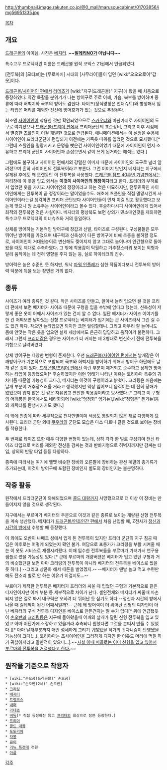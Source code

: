 http://thumbnail.image.rakuten.co.jp/@0_mall/marusou/cabinet/01703856/img56951335.jpg

[[목차]]

== 개요 ==
[[드래곤볼]]의 아이템. 사진은 [[베지터]].
'''~~[[발레리NO]]가 아닙니다~~'''

특수고무 프로텍터란 이름은 드래곤볼 원작 코믹스 21권에서 언급되었다.

[전투복]의 [모티브]는 [무로마치] 시대의 [사무라이]들이 입던 [wiki:"오오요로이"갑옷]이다.

[[드래곤볼/사이어인 편]]에서 [[라데츠]]가 [wiki:"지구(드래곤볼)" 지구]에 왔을 때 처음으로 등장하였다. 약간 특촬물 분위기가 나는 방어구로 주로 어깨, 가슴, 복부를 방어하며 종류에 따라 허벅지와 국부의 방어도 겸한다. 타이즈(정식명칭은 언더슈트)와 병행해서 입는 타입은 머리를 제외한 전신에 방어효과가 있는 것으로 추정된다.

최초엔 [[사이어인]]이 착용한 것만 확인되었으므로  [[스카우터]]와 마찬가지로 사이어인의 도구로 여겨졌으나 [[드래곤볼/프리더 편]]에서 프리더군단의 표준장비, 그리고 이후 시점에서 [[멸종]]한 [[츠플인]]이 이걸 개발한 것으로 언급된다. 애니메이션에서는 이 설정을 수용해 사이어인이 프리더군단에 편입되기 이전에는 가죽옷 따위를 입었던 것으로 묘사했다.[* 그런데 츠플인을 멸망시키고 문명을 뺏은건 사이어인이었기 때문에 사이어인이 먼저 소유하고 프리더 군단이 사이어인과 손잡으면서 같이 쓰게 된거라는 해석도 있다.]

그럼에도 불구하고 사이어인 편에서의 강렬한 이미지 때문에 사이어인의 도구로 널리 알려졌으며 흔히 사이어인의 전투복이라고 부른다. 그런 이미지 탓인지 베지터는 지구에서 살게된 후에도 꽤 오랫동안 이 전투복을 사용했다. [[드래곤볼 점프 40주년 기념판]]에서는 파티장에 이 옷을 입고 와서는 '''이것이 사이어인의 정장이다'''라고 한다. 프리더의 부하로서 입었던 옷을 가지고 사이어인의 정장이라고 하는 것은 미묘하지만, 전투민족인 사이어인에게는 전투복이 곧 정장이라는 말이었을수도. 애초에 츠플인을 직접 멸망시킨게 사이어인이라는걸 생각하면 프리더 군단보다 사이어인들이 먼저 이걸 입고 활동했다고 보는게 맞으니 원 소유주는 사이어인이라고 볼수 있다. 후술하다시피 사이어인에게 있어서 최적의 전투복인 것은 사실이다. 베지터의 평상복도 보면 상의가 민소매인것을 제외하면 특수고무 프로텍터의 이너슈츠와 거의 동일하다. 

상체를 방어하는 기본적인 방어구에 장갑과 신발, 타이즈로 구성된다. 구성품들은 모두 뛰어난 방어력을 가졌으며 내구력과 신축성이 다른 방어구에 비해 추종을 불허할 정도로, 사이어인이 거대원숭이로 변신해도 찢어지지 않고 그대로 늘어나며 인간형으로 돌아왔을 때도 제대로 수축하였다. 그 밖에 착용감이 탁월하고 거추장스러워 보이는 외형과 달리 움직이는 데 전혀 영향을 주지 않는 등, 실로 하이테크의 진수.

방어력은 높은 수준인 듯 하지만, 워낙 [[파워 인플레]]가 심한 작품이다보니 전투복의 방어력 덕분에 득을 보는 장면은 거의 없다.

== 종류 ==
사이즈가 여러 종류인 것 같다. 작은 사이즈를 만들고, 알아서 늘려 입으면 될 것을 프리더 편에서 보면 베지터가 사이즈 때문에 구형을 입을 수밖에 없다고 했는데, 신축성이 저렇게 좋은 옷이 어째서 사이즈가 있는 건지 알 수 없다. 일단 베지터가 사이즈 이야기를 한 건 어찌보면 남아있는 신형 프로텍터는 베지터가 입기에는 큰 사이즈라서 그런 걸 수도 있긴 하다. 작으면 늘려입으면 되지만 크면 헐렁할테니. 그리고 아무리 잘 늘어나도 몸에 안맞는 작은 옷을 입으면 실제 세상에서도 은근히 답답하고 움직이기 불편하다. 그래서 그런지 [[프리더]]같은 경우는 사이즈가 더 커지는 제 2형태로 변신하기 전에 전투복을 기합으로 날려버렸다.

상체 방어구는 다양한 변형이 존재한다. 우선 [[드래곤볼/사이어인 편]]에서는 날개같은 어깨방어구가 기본적으로 포함되며 국부와 허벅지를 방어하기 위해서 방어구 하단에도 날개 같은 것이 있다. [[드래곤볼/프리더 편]]에선 이런 부분이 제거되고 순수하고 상체만 방어하는 타입이 등장했으며[* 후술하겠지만 이런 형태가 나타난 이유는 토리야마 특유의 귀차니즘 때문일 가능성이 크다.], 베지터는 이것이 구형이라고 밝혔다. 크리링은 처음에는 날개 부분이 거추장스러울 거라고 생각했지만 막상 입어보니 움직이는 데 전혀 장애가 없었으며 입지 않은 것 같은 자유롭고 편안한 착용감이라고 묘사했다.[* 그리고 이 구형의 어깨뽕은 한국에서도 네타화되어 [wiki:"엄정화" 엄기뉴],[wiki:"정형돈" 돈기뉴]등의 캐릭터를 탄생시키기도 했다.]

이 밖에 인종에 따라 세부적으로 천차만별이며 색상도 통일되지 않은 채로 다양하게 묘사된다. 프리더 군단 외에 [[쿠우라]]의 군단도 모습은 다소 다르나 같은 것으로 보이는 장비를 착용한다.

두 번째로 타이즈 또한 매우 다양한 변형이 있는데, 상하 각각 한 벌로 구성되며 전신 타이즈 타입으로 머리를 제외한 전신을 감싸는 것과 반바지형으로 허벅지까지만 감싸는 타입, 상의의 반팔 타입 등등 다양하다.

종족에 따라서는 여기에 헬멧 비슷한 장비와 오른팔에 장비하는 광선 계열의 총기류가 추가되는데, 이것이 방어구에 포함된 장비인지 별도의 장비인지는 불분명하다.

== 작중 활동 ==
원작에서 프리더군단이 와해되었으며 [[콜드 대왕]]까지 사망했으므로 더 이상 이 장비는 만들어지지 않을 것으로 생각된다.

지구에서는 부르마가 베지터의 주문으로 이것과 같은 종류로 보이는 개량된 신형 전투복을 계속 생산했다. 베지터가 [[드래곤볼/인조인간 편]]에서 처음 난입할 때, Z전사가 [[정신과 시간의 방]]에서 수행할 때 등장했다.

이 외에도 오반이 나메크 성에서 입게 된 전투복이 있지만 프리더 군단의 지구 침공 때 입은 이후로는 어떻게 되었는지 확인 불가. 여담으로 포롱가가 크리링을 부활 시켜줄 때는 이 옷도 서비스로 재생시켜줬다. 이때 입수한 전투복들을 부르마가 가져가서 연구용 샘플로 썼을 가능성도 있다 [* 근데 부르마의 개량버젼은 베지터가 입고 있던 구형과 거의 비슷했던걸 보면 아마 크리링의 전투복이 아니라 베지터의 전투복을 베이스로 썼을 듯 하다.] --그리고 상품화 해서 때돈을 벌었겠지.-- --베지터가 맨날 놀고 먹고 수련만 해도 잔소리 별로 안 하는 이유가 이걸지도...--

부르마가 제작한 전투복은 베지터가 프리더와 싸울 때 입었던 구형과 기본적으로 같은 디자인이지만 어깨 부분 등 세부적으로 차이가 난다. 셀완전체와 베지터가 싸울때 파손되지 않은 걸로 봐서 내구력은 오히려 더 뛰어난 듯 싶기도 하다.--정신과 시간의 방에서 나올 때 걸레짝이 된건 어째서일까?-- 근데 왜 방어력이 더 뛰어난 신형의 디자인이 아닌 베지터의 구식 전투복 디자인을 베이스로 만든건지는 알 수가 없다[* 위에 언급됐듯이 [[손오반]]과 [[크리링]]등은 지구에 돌아왔을때 어깨의 날개가 달린 신형 전투복을 입고 있었고 아마 어딘가에 소장하고 있을거라 추측되니 원했다면 그것을 본떠서 만들 수 있었다.][* 아마 날개부분까지 매번 섬세하게 그리기 귀찮았을 작가의 귀차니즘이 반영됐을 가능성이 크다(...). 토리야마는 초사이어인을 그러하게 디자인 한 이유도 머리에 먹칠 하기 귀찮아서라고 말한적이 있으니...].~~[http://blog.naver.com/allbba/30018184310 사실 이때 피콜로는 이미 신형을 입고 있어서 부르마의 전투복을 거절했다고 한다.]~~   

== 원작을 기준으로 착용자 ==
 * [wiki:"손오공(드래곤볼)" 손오공]
 * [wiki:"손오반(2세)" 손오반]
 * [[크리링]]
 * [[베지터]]
 * [[트랭크스]]
 * [[내퍼]]
 * [[라데츠]]
 * [[버독]][* 직접 등장하진 않고 [[프리더]]의 회상으로 잠깐 등장한다.]
 * [[프리더]]
 * [[콜드 대왕]]
 * [[도도리아]]
 * [[자봉]]
 * [[큐이]]
 * [[기뉴 특전대]] 전원
 * [[아플]]

[[각주]]
